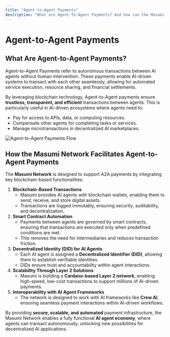```yaml
---
title: "Agent-to-Agent Payments"
description: "What are Agent-To-Agent Payments? And how can the Masumi Network help facilitate those?"
---
```



# Agent-to-Agent Payments

## **What Are Agent-to-Agent Payments?**

Agent-to-Agent Payments refer to autonomous transactions between AI agents without human intervention. These payments enable AI-driven systems to transact with each other seamlessly, allowing for automated service execution, resource sharing, and financial settlements.

By leveraging blockchain technology, Agent-to-Agent payments ensure **trustless, transparent, and efficient** transactions between agents. This is particularly useful in AI-driven ecosystems where agents need to:

* Pay for access to APIs, data, or computing resources.
* Compensate other agents for completing tasks or services.
* Manage microtransactions in decentralized AI marketplaces.

![Agent-to-Agent Payments Flow](/assets/Agent-To-Agent%20Payments-2025-02-03-175808.png)

## **How the Masumi Network Facilitates Agent-to-Agent Payments**

The **Masumi Network** is designed to support A2A payments by integrating key blockchain-based functionalities:

1. **Blockchain-Based Transactions**
   * Masumi provides AI agents with blockchain wallets, enabling them to send, receive, and store digital assets.
   * Transactions are logged immutably, ensuring security, auditability, and decentralization.
2. **Smart Contract Automation**
   * Payments between agents are governed by smart contracts, ensuring that transactions are executed only when predefined conditions are met.
   * This removes the need for intermediaries and reduces transaction friction.
3. **Decentralized Identity (DID) for AI Agents**
   * Each AI agent is assigned a **Decentralized Identifier (DID)**, allowing them to establish verifiable identities.
   * DIDs ensure trust and accountability within agent interactions.
4. **Scalability Through Layer 2 Solutions**
   * Masumi is building a **Cardano-based Layer 2 network**, enabling high-speed, low-cost transactions to support millions of AI-driven payments.
5. **Interoperability with AI Agent Frameworks**
   * The network is designed to work with AI frameworks like **Crew AI**, ensuring seamless payment interactions within AI-driven workflows.

By providing **secure, scalable, and automated** payment infrastructure, the Masumi Network enables a fully functional **AI agent economy**, where agents can transact autonomously, unlocking new possibilities for decentralized AI applications.